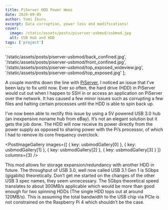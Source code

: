 ```yaml
---
title: PiServer HDD Power Woes
date: 2020-09-05
author: Yomi Ikuru
excerpt: Data corruption, power loss and modifications!
cover:
  image: /static/assets/posts/piserver-usbmod/usbmod.jpg
  alt: USB Hub and HDD
tags: ['project']
---
```



  '/static/assets/posts/piserver-usbmod/back_confined.jpg',
  '/static/assets/posts/piserver-usbmod/front_confined.jpg',
  '/static/assets/posts/piserver-usbmod/top_exposed_wideview.jpg',
  '/static/assets/posts/piserver-usbmod/top_exposed.jpg'
];

A couple months down the line with [PiServer](/piserver), I noticed an issue that I’ve been lazy to fix until now.
Ever so often, the hard drive (HDD) in PiServer would cut out when I happen to SSH in or access an application on PiServer over the network. It has caused a few minor issues such as corrupting a few files and halting certain processes until the HDD is able to spin back up.

I’ve now been able to rectify this issue by using a 5V powered USB 3.0 hub (an inexpensive noname hub from eBay). It’s not an elegant solution but it gets the job done. The HDD will now receive its power directly from the power supply as opposed to sharing power with the Pi’s processor, of which I had to remove its core frequency overclock.

<PostImageGallery
  images={[
    { key: usbmodGallery[0] },
    { key: usbmodGallery[1] },
    { key: usbmodGallery[2] },
    { key: usbmodGallery[3] }
  ]}
  columns={3}
/>

This mod allows for storage expansion/redundancy with another HDD in future. The throughput of USB 3.0, well now called USB 3.1 Gen 1 is 5Gbps (gigabits) theoretically. Don’t get me started on the changes of the other USB 3 spec names, they seem unnecessary. The 5Gbps theoretical speed translates to about 300MB/s applicable which would be more than good enough for two spinning HDDs (The single HDD tops out at around 120MB/s). This is assuming the total bandwidth to the USB chip via PCIe is not constrained on the Raspberry Pi 4 which shouldn’t be the case.

